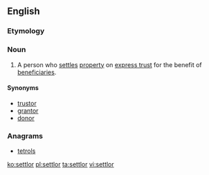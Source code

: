 ==English==

===Etymology===
{{suffix|settle|or|lang=en}}

===Noun===
{{wikipedia}}
{{en-noun}}

# {{lb|en|legal}} A person who [[settle]]s [[property]] on [[express trust]] for the benefit of [[beneficiary|beneficiaries]].

====Synonyms====
* [[trustor]]
* [[grantor]]
* [[donor]]

===Anagrams===
* [[tetrols#English|tetrols]]

[[ko:settlor]]
[[pl:settlor]]
[[ta:settlor]]
[[vi:settlor]]